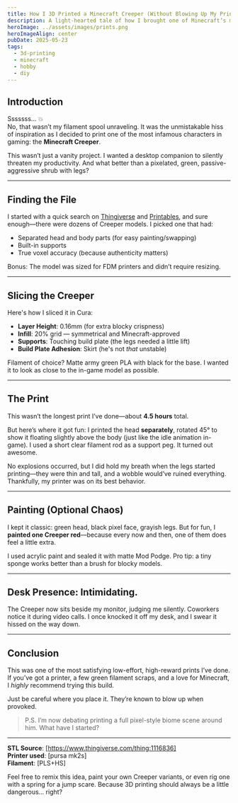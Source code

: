```yaml
---
title: How I 3D Printed a Minecraft Creeper (Without Blowing Up My Printer)
description: A light-hearted tale of how I brought one of Minecraft’s most explosive characters to life—layer by layer.
heroImage: ../assets/images/prints.png
heroImageAlign: center
pubDate: 2025-05-23
tags:
  - 3d-printing
  - minecraft
  - hobby
  - diy
---
```


## Introduction

Sssssss… 💥  
No, that wasn’t my filament spool unraveling. It was the unmistakable hiss of inspiration as I decided to print one of the most infamous characters in gaming: the **Minecraft Creeper**.

This wasn’t just a vanity project. I wanted a desktop companion to silently threaten my productivity. And what better than a pixelated, green, passive-aggressive shrub with legs?

---

## Finding the File

I started with a quick search on [Thingiverse](https://www.thingiverse.com/) and [Printables](https://www.printables.com/), and sure enough—there were dozens of Creeper models. I picked one that had:

- Separated head and body parts (for easy painting/swapping)
- Built-in supports
- True voxel accuracy (because authenticity matters)

Bonus: The model was sized for FDM printers and didn’t require resizing.

---

## Slicing the Creeper

Here's how I sliced it in Cura:

- **Layer Height**: 0.16mm (for extra blocky crispness)
- **Infill**: 20% grid — symmetrical and Minecraft-approved
- **Supports**: Touching build plate (the legs needed a little lift)
- **Build Plate Adhesion**: Skirt (he's not *that* unstable)

Filament of choice? Matte army green PLA with black for the base. I wanted it to look as close to the in-game model as possible.

---

## The Print

This wasn’t the longest print I’ve done—about **4.5 hours** total.

But here’s where it got fun: I printed the head **separately**, rotated 45° to show it floating slightly above the body (just like the idle animation in-game). I used a short clear filament rod as a support peg. It turned out awesome.

No explosions occurred, but I did hold my breath when the legs started printing—they were thin and tall, and a wobble would’ve ruined everything. Thankfully, my printer was on its best behavior.

---

## Painting (Optional Chaos)

I kept it classic: green head, black pixel face, grayish legs. But for fun, I **painted one Creeper red**—because every now and then, one of them does feel a little extra.

I used acrylic paint and sealed it with matte Mod Podge. Pro tip: a tiny sponge works better than a brush for blocky models.

---

## Desk Presence: Intimidating.

The Creeper now sits beside my monitor, judging me silently. Coworkers notice it during video calls. I once knocked it off my desk, and I swear it hissed on the way down.

---

## Conclusion

This was one of the most satisfying low-effort, high-reward prints I’ve done. If you’ve got a printer, a few green filament scraps, and a love for Minecraft, I *highly* recommend trying this build.

Just be careful where you place it. They’re known to blow up when provoked.

> P.S. I’m now debating printing a full pixel-style biome scene around him. What have I started?

---

**STL Source**: [https://www.thingiverse.com/thing:1116836]  
**Printer used**: [pursa mk2s]  
**Filament**: [PLS+HS]

Feel free to remix this idea, paint your own Creeper variants, or even rig one with a spring for a jump scare. Because 3D printing should always be a little dangerous... right?

